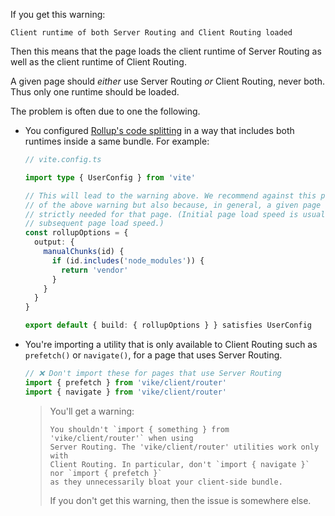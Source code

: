 
If you get this warning:

```
Client runtime of both Server Routing and Client Routing loaded
```

Then this means that the page loads the client runtime of <Link href="/server-routing">Server Routing</Link> as well as the client runtime of <Link href="/client-routing">Client Routing</Link>.

A given page should *either* use Server Routing *or* Client Routing, never both. Thus only one runtime should be loaded.

The problem is often due to one the following.
 - You configured [Rollup's code splitting](https://vitejs.dev/guide/build.html#chunking-strategy) in a way that includes both runtimes inside a same bundle. For example:
   ```ts
   // vite.config.ts

   import type { UserConfig } from 'vite'

   // This will lead to the warning above. We recommend against this practice: not only because
   // of the above warning but also because, in general, a given page should only load what is
   // strictly needed for that page. (Initial page load speed is usually more critical than
   // subsequent page load speed.)
   const rollupOptions = {
     output: {
       manualChunks(id) {
         if (id.includes('node_modules')) {
           return 'vendor'
         }
       }
     }
   }

   export default { build: { rollupOptions } } satisfies UserConfig
   ```
 - You're importing a utility that is only available to <Link href="/client-routing">Client Routing</Link> such as `prefetch()` or `navigate()`, for a page that uses <Link href="/server-routing">Server Routing</Link>.
   ```ts ts-only
   // ❌ Don't import these for pages that use Server Routing
   import { prefetch } from 'vike/client/router'
   import { navigate } from 'vike/client/router'
   ```
   > You'll get a warning:
   > ```
   > You shouldn't `import { something } from 'vike/client/router'` when using
   > Server Routing. The 'vike/client/router' utilities work only with
   > Client Routing. In particular, don't `import { navigate }` nor `import { prefetch }`
   > as they unnecessarily bloat your client-side bundle.
   > ```
   > If you don't get this warning, then the issue is somewhere else.
